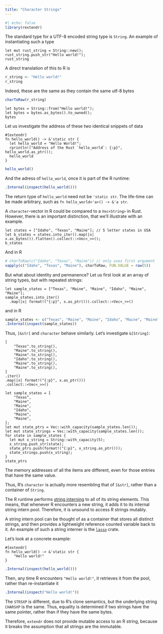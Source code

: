 ```yaml
---
title: "Character Strings"
---
```


```r
#| echo: false
library(rextendr)
```

The standard type for a UTF-8 encoded string type is `String`. An example of
instantiating such a type

```extendr
let mut rust_string = String::new();
rust_string.push_str("Hello world!");
rust_string
```

A direct translation of this to R is
```r
r_string <- "Hello world!"
r_string
```

Indeed, these are the same as they contain the same utf-8 bytes

```r
charToRaw(r_string)
```

```extendr
let bytes = String::from("Hello world!");
let bytes = bytes.as_bytes().to_owned();
bytes
```


Let us investigate the address of these two identical snippets of data

```extendrsrc
#[extendr]
fn hello_world() -> &'static str {
  let hello_world = "Hello World!";
  rprintln!("Address of the Rust `hello_world`: {:p}", hello_world.as_ptr());
  hello_world
}
```


```r
hello_world()
```

And the adress of `hello_world`, once it is part of the R runtime:

```r
.Internal(inspect(hello_world()))
```

::::: {.callout-note}
The return type of `hello_world` need not be `'static str`. The life-time can be made
arbitrary, such as `fn hello_world<'a>() -> &'a str`. 
:::

A `character`-vector in R could be compared to a `Vec<String>` in Rust. However, there is an important distinction, that we'll illustrate with an example.

```extendr
let states = ["Idaho", "Texas", "Maine"]; // 5 letter states in USA
let b_states = states.into_iter().map(|x| x.as_bytes()).flatten().collect::<Vec<_>>();
b_states
```

And in R

```r
# charToRaw(c("Idaho", "Texas", "Maine")) // only uses first argument
vapply(c("Idaho", "Texas", "Maine"), charToRaw, FUN.VALUE = raw(5))
```

But what about identity and permanence? Let us first look at an array of string types, but with repeated strings:

```extendr
let sample_states = ["Texas", "Maine", "Maine", "Idaho", "Maine", "Maine"];
sample_states.into_iter()
  .map(|x| format!("{:p}", x.as_ptr())).collect::<Vec<_>>()
```

and in R

```r
sample_states <- c("Texas", "Maine", "Maine", "Idaho", "Maine", "Maine");
.Internal(inspect(sample_states))
```

Thus, `[&str]` and `character` behave similarly. Let's investigate `&[String]`:

<!-- @co-authors: This was the only way I could write this code without rustc optimising it out.. -->

```extendr
[
    "Texas".to_string(),
    "Maine".to_string(),
    "Maine".to_string(),
    "Idaho".to_string(),
    "Maine".to_string(),
    "Maine".to_string(),
]
.iter()
.map(|x| format!("{:p}", x.as_ptr()))
.collect::<Vec<_>>()
```

<!-- @co-authors: the snippet below is an alternative to the above snippet -->

```extendr
let sample_states = [
    "Texas",
    "Maine",
    "Maine",
    "Idaho",
    "Maine",
    "Maine",
];
let mut state_ptrs = Vec::with_capacity(sample_states.len());
let mut state_strings = Vec::with_capacity(sample_states.len());
for state in sample_states {
  let mut x_string = String::with_capacity(5);
  x_string.push_str(state);
  state_ptrs.push(format!("{:p}", x_string.as_ptr()));
  state_strings.push(x_string);
}
state_ptrs
```

The memory addresses of all the items are different, even for those entries that have the same value.

Thus, R's `character` is actually more resembling that of `[&str]`, rather than a container of `String`.

<!-- TODO: mention that direct indexing in utf-8 is difficult... -->

The R runtime performs [string interning](https://en.wikipedia.org/wiki/String_interning) to
all of its string elements. This means, that whenever R encounters a new string,
it adds it to its internal string intern pool. Therefore, it is unsound to
access R strings mutably.

::: {.callout-tip }
A string intern pool can be thought of as a container that stores all distinct
strings, and then provides a lightweight reference counted variable back to it.
An example of such a string interner is the [`lasso`](https://crates.io/crates/lasso) crate.
:::

Let's look at a concrete example:

```extendrsrc
#[extendr]
fn hello_world() -> &'static str {
    "Hello world!"
}
```

```r
.Internal(inspect(hello_world()))
```

Then, any time R encounters `"Hello world!"`, it retrieves it from the pool, rather
than re-instantiate it

```r
.Internal(inspect("Hello world!"))
```

The `STRSXP` is different, due to R's clone semantics, but the underlying
string `CHARSXP` is the same. Thus, equality is determined if two strings
have the same pointer, rather than if they have the same bytes.

Therefore, `extendr` does not provide mutable access to an R string, because it breaks
the assumption that all strings are the immutable.